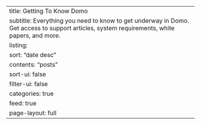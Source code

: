 ---
title: Getting To Know Domo
subtitle: Everything you need to know to get underway in Domo. Get access to support articles, system requirements, white papers, and more.
listing:
    sort: "date desc"
    contents: "posts"
    sort-ui: false
    filter-ui: false
    categories: true
    feed: true
page-layout: full
---